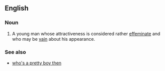 ==English==

===Noun===
{{en-noun|head=[[pretty]] [[boy]]}}

# {{context|pejorative|slang|lang=en}} A young man whose attractiveness is considered rather [[effeminate]] and who may be [[vain]] about his appearance.

===See also===
*[[who's a pretty boy then]]